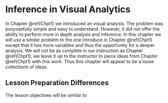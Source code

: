 # Inference in Visual Analytics {#Chpt3}

In Chapter \@ref(Chpt1) we introduced an visual analysis. The problem was purposefully simple and easy to understand. However, it did not offer the ability to perform more in depth analysis and inference. In this chapter we will use a similar problem to the one introduce in Chapter \@ref(Chpt1) except that it has more variables and thus the opportunity for a deeper analysis. We will not be as complete in our instruction as Chapter \@ref(Chpt1); we leave it up to the instructor to piece ideas from Chapter \@ref(Chpt1) with this work. Thus this chapter will appear to be a loose collections of ideas.

## Lesson Preparation Differences 

The lesson objectives will be similar to 


